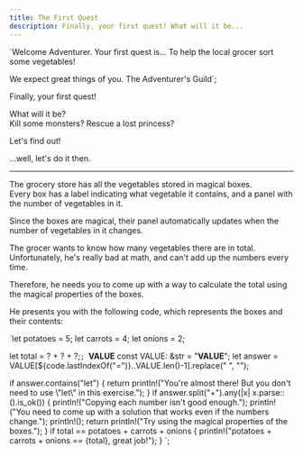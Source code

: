 ```yaml
---
title: The First Quest
description: Finally, your first quest! What will it be...
---
```



`Welcome Adventurer.
Your first quest is... To help the local grocer sort some vegetables!

We expect great things of you.
The Adventurer's Guild`;

Finally, your first quest!

What will it be?  
Kill some monsters? Rescue a lost princess?

Let's find out!

<QuestionCard question="Read your first quest!">
  <CodeBlock
    client:visible
    code="read_quest()"
    setup={`fn read_quest() { println!("${quest}") } __VALUE__`}
    editable={false}
    showLineNumbers={false}
  />
</QuestionCard>

...well, let's do it then.

---

The grocery store has all the vegetables stored in magical boxes.  
Every box has a label indicating what vegetable it contains, and a panel with the number of vegetables in it.

Since the boxes are magical, their panel automatically updates when the number of vegetables in it changes.

The grocer wants to know how many vegetables there are in total.  
Unfortunately, he's really bad at math, and can't add up the numbers every time.

Therefore, he needs you to come up with a way to calculate the total using the magical properties of the boxes.

He presents you with the following code, which represents the boxes and their contents:

`let potatoes = 5;
let carrots  = 4;
let onions   = 2;

let total = ? + ? + ?;`;
`__VALUE__
const VALUE: &str = "__VALUE__";
let answer = VALUE[${code.lastIndexOf("=")}..VALUE.len()-1].replace(" ", "");

if answer.contains("let") {
  return println!("You're almost there! But you don't need to use \\\"let\\\" in this exercise.");
}
if answer.split("+").any(|x| x.parse::<u32>().is_ok()) {
  println!("Copying each number isn't good enough.");
  println!("You need to come up with a solution that works even if the numbers change.");
  println!();
  return println!("Try using the magical properties of the boxes.");
}
if total == potatoes + carrots + onions {
  println!("potatoes + carrots + onions == {total}, great job!");
}
`;

<QuestionCard question="What's the total number of vegetables in the grocery?">
  <CodeBlock client:visible code={code} setup={setup} validator={ 5 }/>
</QuestionCard>
